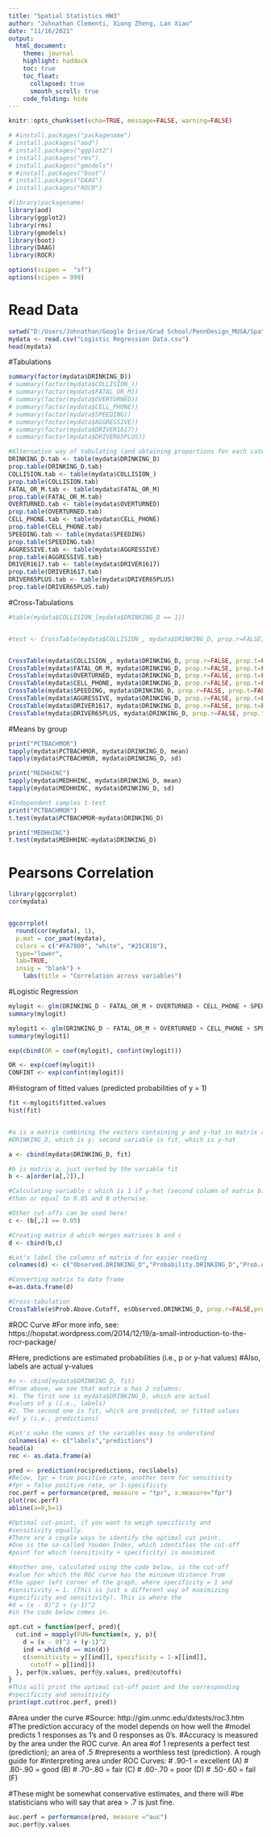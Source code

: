 ```yaml
---
title: "Spatial Statistics HW3"
author: "Johnathan Clementi, Xiong Zheng, Lan Xiao"
date: "11/16/2021"
output: 
  html_document:
    theme: journal
    highlight: haddock
    toc: true
    toc_float:
      collapsed: true
      smooth_scroll: true
    code_folding: hide
---
```



```r
knitr::opts_chunk$set(echo=TRUE, message=FALSE, warning=FALSE)

# #install.packages("packagename")
# install.packages("aod")
# install.packages("ggplot2")
# install.packages("rms")
# install.packages("gmodels")
# #install.packages("boot")
# install.packages("DAAG")
# install.packages("ROCR")

#library(packagename)
library(aod)
library(ggplot2)
library(rms)
library(gmodels)
library(boot)
library(DAAG)
library(ROCR)

options(scipen =  "sf")
options(scipen = 999)

```

# Read Data
```r
setwd("D:/Users/Johnathan/Google Drive/Grad School/PennDesign_MUSA/SpatialStatistics/HW3")
mydata <- read.csv("Logistic Regression Data.csv")
head(mydata)
```


#Tabulations
```r
summary(factor(mydata$DRINKING_D))
# summary(factor(mydata$COLLISION_))
# summary(factor(mydata$FATAL_OR_M))
# summary(factor(mydata$OVERTURNED))
# summary(factor(mydata$CELL_PHONE))
# summary(factor(mydata$SPEEDING))
# summary(factor(mydata$AGGRESSIVE))
# summary(factor(mydata$DRIVER1617))
# summary(factor(mydata$DRIVER65PLUS))

#Alternative way of tabulating (and obtaining proportions for each category)
DRINKING_D.tab <- table(mydata$DRINKING_D)
prop.table(DRINKING_D.tab)
COLLISION.tab <- table(mydata$COLLISION_)
prop.table(COLLISION.tab)
FATAL_OR_M.tab <- table(mydata$FATAL_OR_M)
prop.table(FATAL_OR_M.tab)
OVERTURNED.tab <- table(mydata$OVERTURNED)
prop.table(OVERTURNED.tab)
CELL_PHONE.tab <- table(mydata$CELL_PHONE)
prop.table(CELL_PHONE.tab)
SPEEDING.tab <- table(mydata$SPEEDING)
prop.table(SPEEDING.tab)
AGGRESSIVE.tab <- table(mydata$AGGRESSIVE)
prop.table(AGGRESSIVE.tab)
DRIVER1617.tab <- table(mydata$DRIVER1617)
prop.table(DRIVER1617.tab)
DRIVER65PLUS.tab <- table(mydata$DRIVER65PLUS)
prop.table(DRIVER65PLUS.tab)

```

#Cross-Tabulations
```r
#table(mydata$COLLISION_[mydata$DRINKING_D == 1])


#test <- CrossTable(mydata$COLLISION_, mydata$DRINKING_D, prop.r=FALSE, prop.t=FALSE, prop.chisq=FALSE, chisq=TRUE)[3]


CrossTable(mydata$COLLISION_, mydata$DRINKING_D, prop.r=FALSE, prop.t=FALSE, prop.chisq=FALSE, chisq=TRUE)
CrossTable(mydata$FATAL_OR_M, mydata$DRINKING_D, prop.r=FALSE, prop.t=FALSE, prop.chisq=FALSE, chisq=TRUE)
CrossTable(mydata$OVERTURNED, mydata$DRINKING_D, prop.r=FALSE, prop.t=FALSE, prop.chisq=FALSE, chisq=TRUE)
CrossTable(mydata$CELL_PHONE, mydata$DRINKING_D, prop.r=FALSE, prop.t=FALSE, prop.chisq=FALSE, chisq=TRUE)
CrossTable(mydata$SPEEDING, mydata$DRINKING_D, prop.r=FALSE, prop.t=FALSE, prop.chisq=FALSE, chisq=TRUE)
CrossTable(mydata$AGGRESSIVE, mydata$DRINKING_D, prop.r=FALSE, prop.t=FALSE, prop.chisq=FALSE, chisq=TRUE)
CrossTable(mydata$DRIVER1617, mydata$DRINKING_D, prop.r=FALSE, prop.t=FALSE, prop.chisq=FALSE, chisq=TRUE)
CrossTable(mydata$DRIVER65PLUS, mydata$DRINKING_D, prop.r=FALSE, prop.t=FALSE, prop.chisq=FALSE, chisq=TRUE)
```


#Means by group
```r
print("PCTBACHMOR")
tapply(mydata$PCTBACHMOR, mydata$DRINKING_D, mean) 
tapply(mydata$PCTBACHMOR, mydata$DRINKING_D, sd)

print("MEDHHINC")
tapply(mydata$MEDHHINC, mydata$DRINKING_D, mean) 
tapply(mydata$MEDHHINC, mydata$DRINKING_D, sd) 
```

```r
#Independent samples t-test
print("PCTBACHMOR")
t.test(mydata$PCTBACHMOR~mydata$DRINKING_D)

print("MEDHHINC")
t.test(mydata$MEDHHINC~mydata$DRINKING_D)
```
# Pearsons Correlation
```r
library(ggcorrplot)
cor(mydata)


ggcorrplot(
  round(cor(mydata), 1), 
  p.mat = cor_pmat(mydata),
  colors = c("#FA7800", "white", "#25CB10"),
  type="lower",
  lab=TRUE,
  insig = "blank") +  
    labs(title = "Correlation across variables")
```


#Logistic Regression
```r
mylogit <- glm(DRINKING_D ~ FATAL_OR_M + OVERTURNED + CELL_PHONE + SPEEDING + AGGRESSIVE + DRIVER1617 + DRIVER65PLUS + PCTBACHMOR + MEDHHINC, data=mydata, family = "binomial")
summary(mylogit)

mylogit1 <- glm(DRINKING_D ~ FATAL_OR_M + OVERTURNED + CELL_PHONE + SPEEDING + AGGRESSIVE + DRIVER1617 + DRIVER65PLUS, data=mydata, family = "binomial")
summary(mylogit1)

exp(cbind(OR = coef(mylogit), confint(mylogit)))
```

```r
OR <- exp(coef(mylogit))
CONFINT <- exp(confint(mylogit))
```






#Histogram of fitted values (predicted probabilities of y = 1)
```r
fit <-mylogit$fitted.values
hist(fit)


#a is a matrix combining the vectors containing y and y-hat in matrix a; first variable is
#DRINKING_D, which is y; second variable is fit, which is y-hat

a <- cbind(mydata$DRINKING_D, fit)

#b is matrix a, just sorted by the variable fit
b <- a[order(a[,2]),]

#Calculating variable c which is 1 if y-hat (second column of matrix b) is greater
#than or equal to 0.05 and 0 otherwise.

#Other cut-offs can be used here!
c <- (b[,2] >= 0.05)

#Creating matrix d which merges matrixes b and c
d <- cbind(b,c)

#Let's label the columns of matrix d for easier reading
colnames(d) <- c("Observed.DRINKING_D","Probability.DRINKING_D","Prob.Above.Cutoff")

#Converting matrix to data frame
e=as.data.frame(d)

#Cross-tabulation
CrossTable(e$Prob.Above.Cutoff, e$Observed.DRINKING_D, prop.r=FALSE,prop.chisq=FALSE, chisq=FALSE,prop.t=FALSE)
```

#ROC Curve
#For more info, see: https://hopstat.wordpress.com/2014/12/19/a-small-introduction-to-the-rocr-package/

#Here, predictions are estimated probabilities (i.e., p or y-hat values)
#Also, labels are actual y-values

```r
#a <- cbind(mydata$DRINKING_D, fit)
#From above, we see that matrix a has 2 columns: 
#1. The first one is mydata$DRINKING_D, which are actual 
#values of y (i.e., labels)
#2. The second one is fit, which are predicted, or fitted values
#of y (i.e., predictions)

#Let's make the names of the variables easy to understand
colnames(a) <- c("labels","predictions")
head(a)
roc <- as.data.frame(a)

pred <- prediction(roc$predictions, roc$labels)
#Below, tpr = true positive rate, another term for sensitivity
#fpr = false positive rate, or 1-specificity
roc.perf = performance(pred, measure = "tpr", x.measure="fpr")
plot(roc.perf)
abline(a=0,b=1)

#Optimal cut-point, if you want to weigh specificity and
#sensitivity equally.
#There are a couple ways to identify the optimal cut point.
#One is the so-called Youden Index, which identifies the cut-off
#point for which (sensitivity + specificity) is maximized.

#Another one, calculated using the code below, is the cut-off
#value for which the ROC curve has the minimum distance from
#the upper left corner of the graph, where specificity = 1 and
#sensitivity = 1. (This is just a different way of maximizing 
#specificity and sensitivity). This is where the 
#d = (x - 0)^2 + (y-1)^2
#in the code below comes in.

opt.cut = function(perf, pred){
  cut.ind = mapply(FUN=function(x, y, p){
    d = (x - 0)^2 + (y-1)^2
    ind = which(d == min(d))
    c(sensitivity = y[[ind]], specificity = 1-x[[ind]], 
      cutoff = p[[ind]])
  }, perf@x.values, perf@y.values, pred@cutoffs)
}
#This will print the optimal cut-off point and the corresponding
#specificity and sensitivity 
print(opt.cut(roc.perf, pred))
```


#Area under the curve
#Source: http://gim.unmc.edu/dxtests/roc3.htm
#The prediction accuracy of the model depends on how well the 
#model predicts 1 responses as 1's and 0 responses as 0's. 
#Accuracy is measured by the area under the ROC curve. An area 
#of 1 represents a perfect test (prediction); an area of .5 
#represents a worthless test (prediction). A rough guide for
#interpreting area under ROC Curves:
# .90-1 = excellent (A)
# .80-.90 = good    (B)
# .70-.80 = fair    (C)
# .60-.70 = poor    (D)
# .50-.60 = fail    (F)

#These might be somewhat conservative estimates, and there will
#be statisticians who will say that area > .7 is just fine.
```r
auc.perf = performance(pred, measure ="auc")
auc.perf@y.values
```